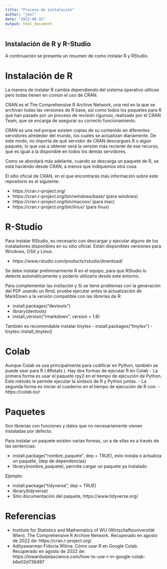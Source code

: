```yaml
---
title: "Proceso de instalación"
author: "jeol"
date: "2022-08-15"
output: html_document
---
```


## Instalación de R y R-Studio

A continuación se presenta un resumen de como instalar R y RStudio.

# Instalación de R

La manera de instalar R cambia dependiendo del sistema operativo utilices pero todas tienen en común el uso de CRAN.

CRAN es el The Comprehensive R Archive Network, una red en la que se archivan todas las versiones de R base, así como todos los paquetes para R que han pasado por un proceso de revisión riguroso, realizado por el CRAN Team, que se encarga de asegurar su correcto funcionamiento.

CRAN es una red porque existen copias de su contenido en diferentes servidores alrededor del mundo, los cuales se actualizan diariamente. De este modo, no importa de qué servidor de CRAN descargues R o algún paquete, lo que vas a obtener será la versión más reciente de ese recurso, que es igual a la disponible en todos los demás servidores.

Como se abordará más adelante, cuando  se descarga un paquete de R, se está haciendo desde CRAN, a menos que indiquemos otra cosa.

El sitio oficial de CRAN, en el que encontrarás más información sobre este repositorio es el siguiente:

- https://cran.r-project.org/
- https://cran.r-project.org/bin/windows/base/ (para windows)
- https://cran.r-project.org/bin/macosx/ (para mac)
- https://cran.r-project.org/bin/linux/ (para linux)

# R-Studio

Para instalar RStudio, es necesario con descargar y ejecutar alguno de los instaladores disponibles en su sitio oficial. Están disponibles versiones para Windows, OSX y Linux.

- https://www.rstudio.com/products/rstudio/download/

Se debe instalar preliminarmente R en el equipo, para que RStudio lo detecte  automáticamente y poderlo utilizarlo desde este entorno. 

Para complementar las instlación y Si se tiene problemas con la generación del PDF usando un Rmd, pruebe ejecutar antes la actualización de MarkDown a la versión compatible con las librerías de R:

- install.packages("devtools")
- library(devtools)
- install_version("rmarkdown", version = 1.8)

También es recomendable instalar tinytex 
- install.packages("tinytex")
- tinytex::install_tinytex()

# Colab
Aunque Colab se usa principalmente para codificar en Python, también se puede usar para R ( #Rstats ). Hay dos formas de ejecutar R en Colab
- La primera forma es usar el paquete rpy2 en el tiempo de ejecución de Python. Este método le permite ejecutar la sintaxis de R y Python juntas.
- La segunda forma es iniciar el cuaderno en el tiempo de ejecución de R con:
- *https://colab.to/r*

# Paquetes

Son librerías con funciones y datos que no necesariamente vienen instaladas por defecto.

Para instalar un paquete existen varias formas, un a de ellas es a través de las sentencias:

- install.package("nombre_paquete", dep = TRUE), esto instala o actualiza un paquete, (dep de dependencias)
- library(nombre_paquete), permite cargar un paquete ya instalado

Ejemplo:

- install.package("tidyverse", dep = TRUE)
- library(tidyverse)
- Sitio documentación del paquete, https://www.tidyverse.org/

# Referencias

- Institute for Statistics and Mathematics of WU (Wirtschaftsuniversität Wien). The Comprehensive R Archive Network. Recuperado en agosto de 2022 de: https://cran.r-project.org/
- Adityawarman Fidocia Wilma. Cómo usar R en Google Colab. Recuperado en agosto de 2022 de: https://towardsdatascience.com/how-to-use-r-in-google-colab-b6e02d736497


